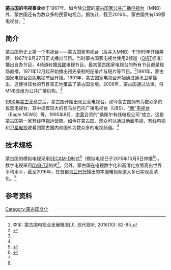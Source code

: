 '''[[蒙古国|蒙古国]]的电视事业'''始于1967年。如今除[[公共广播|公营]]的[[蒙古国家公共广播电视台|蒙古国家公共广播电视台]]（MNB）外，蒙古国还有为数众多的民营电视台。据统计，截至2016年，蒙古国共有149家电视台。<ref name=gaikuang>李宇. 蒙古国电视业发展概况[J]. 现代视听, 2016(10): 82-85. </ref>

==简介==

蒙古国历史上第一个电视台——蒙古国家电视台（后并入MNB）于1965年开始筹建，1967年9月27日正式播出节目。当时蒙古国家电视台使用2频道（[[OIRT|OIRT]]标准）播出自办节目，4频道转播[[苏联|苏联]]电视节目。最初蒙古国家电视台的所有节目都是现场直播，1971年12月起开始播出预先录制的纪录片与短片等节目。<ref>{{cite web |title=蒙古国家电视台简介 |url=http://news.cctv.com/news_2007/20090309/108692.shtml |website=央视网 |accessdate=2020-11-11 |date=2009-03-09 |archive-date=2020-01-21 |archive-url=https://web.archive.org/web/20200121223245/http://news.cctv.com/news_2007/20090309/108692.shtml |dead-url=no }}</ref>1981年，蒙古国家电视台[[彩色电视|彩色电视]]节目开播。1991年，蒙古国家电视台开始通过通讯卫星播出，这使得该台的节目真正地覆盖了蒙古国全境。2006年，蒙古国通过法律，将MNB改组为公共广播机构。<ref name=gaikuang/>

[[1990年蒙古革命|1990年蒙古革命]]之后，蒙古国开始出现民营电视台。如今蒙古国拥有为数众多的民营电视台，其中规模较大的有乌兰巴托广播电视台（UBS）、[[鹰电视台|“鹰”电视台]]（Eagle NEWS）等。1995年8月，[[中华人民共和国|中]][[蒙古国|蒙]]合资的“桑斯尔有线电视公司”成立，这是蒙古国第一家[[有线电视|有线电视]]运营商。如今在蒙古国，观众可以通过[[地面电视|地面电视]]、[[有线电视|有线电视]]和[[卫星电视|卫星电视]]收看到蒙古国内和国外为数众多的电视频道。<ref name=gaikuang/>

==技术规格==
蒙古国的模拟电视采用[[SECAM|SECAM-D]]制式<ref>{{Citation | last1=Quinde Cuenca | first1=Isabel Marina | last2=Borja Sarzosa | first2=Alexander Vinicio | title=Estudio y análisis de la tecnología para difusión de televisión vía satélite: DBS (Direct Broadcast System Satellite), su aplicación DTH (Direct to Home) y sus futuras perspectivas | publisher=Escuela Politécnica Nacional | place=Quito | volume= | edition= | year=2006 | url=https://bibdigital.epn.edu.ec/bitstream/15000/692/1/CD-1641%282008-07-28-11-27-53%29.pdf | language=es | accessdate=2020-11-11 | archive-date=2017-08-09 | archive-url=https://web.archive.org/web/20170809044505/http://bibdigital.epn.edu.ec/bitstream/15000/692/1/CD-1641%282008-07-28-11-27-53%29.pdf | dead-url=no }}</ref>（模拟电视已于2015年10月5日停播<ref name=ITU>{{cite web |title=STATUS OF THE TRANSITION TO DIGITAL TERRESTRIAL TELEVISION (DSO) |url=https://www.itu.int/en/ITU-D/Spectrum-Broadcasting/DSO/Pages/Countries.aspx |website=ITU |accessdate=2020-11-11 |language=en |archive-date=2021-04-29 |archive-url=https://web.archive.org/web/20210429045737/https://www.itu.int/en/ITU-D/Spectrum-Broadcasting/DSO/Pages/Countries.aspx |dead-url=no }}</ref>），数字电视采用[[DVB-T2|DVB-T2]]制式<ref name=ITU/>。另外，蒙古国在电视数字化和高清化方面高出世界平均水平，截至2016年，在首都[[乌兰巴托|乌兰巴托]]播出的本国电视频道大多已实现高清化。<ref name=gaikuang/>

==参考资料==
{{reflist}}

[[Category:蒙古国文化|Category:蒙古国文化]]